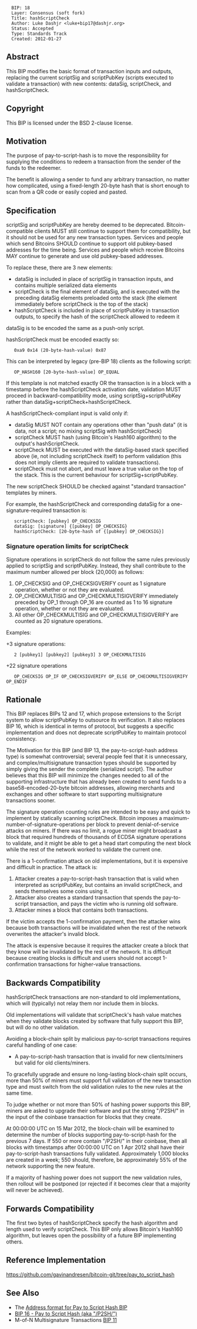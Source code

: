 <pre>
  BIP: 18
  Layer: Consensus (soft fork)
  Title: hashScriptCheck
  Author: Luke Dashjr <luke+bip17@dashjr.org>
  Status: Accepted
  Type: Standards Track
  Created: 2012-01-27
</pre>

==Abstract==

This BIP modifies the basic format of transaction inputs and outputs, replacing the current scriptSig and scriptPubKey (scripts executed to validate a transaction) with new contents: dataSig, scriptCheck, and hashScriptCheck.

==Copyright==

This BIP is licensed under the BSD 2-clause license.

==Motivation==

The purpose of pay-to-script-hash is to move the responsibility for supplying the conditions to redeem a transaction from the sender of the funds to the redeemer.

The benefit is allowing a sender to fund any arbitrary transaction, no matter how complicated, using a fixed-length 20-byte hash that is short enough to scan from a QR code or easily copied and pasted.

==Specification==

scriptSig and scriptPubKey are hereby deemed to be deprecated.
Bitcoin-compatible clients MUST still continue to support them for compatibility, but it should not be used for any new transaction types.
Services and people which send Bitcoins SHOULD continue to support old pubkey-based addresses for the time being.
Services and people which receive Bitcoins MAY continue to generate and use old pubkey-based addresses.

To replace these, there are 3 new elements:
* dataSig is included in place of scriptSig in transaction inputs, and contains multiple serialized data elements
* scriptCheck is the final element of dataSig, and is executed with the preceding dataSig elements preloaded onto the stack (the element immediately before scriptCheck is the top of the stack)
* hashScriptCheck is included in place of scriptPubKey in transaction outputs, to specify the hash of the scriptCheck allowed to redeem it

dataSig is to be encoded the same as a push-only script.

hashScriptCheck must be encoded exactly so:

    0xa9 0x14 (20-byte-hash-value) 0x87

This can be interpreted by legacy (pre-BIP 18) clients as the following script:

    OP_HASH160 [20-byte-hash-value] OP_EQUAL

If this template is not matched exactly OR the transaction is in a block with a timestamp before the hashScriptCheck activation date, validation MUST proceed in backward-compatibility mode, using scriptSig+scriptPubKey rather than dataSig+scriptCheck+hashScriptCheck.

A hashScriptCheck-compliant input is valid only if:
* dataSig MUST NOT contain any operations other than "push data" (it is data, not a script; no mixing scriptSig with hashScriptCheck)
* scriptCheck MUST hash (using Bitcoin's Hash160 algorithm) to the output's hashScriptCheck.
* scriptCheck MUST be executed with the dataSig-based stack specified above (ie, not including scriptCheck itself) to perform validation (this does not imply clients are required to validate transactions).
* scriptCheck must not abort, and must leave a true value on the top of the stack. This is the current behaviour for scriptSig+scriptPubKey.

The new scriptCheck SHOULD be checked against "standard transaction" templates by miners.

For example, the hashScriptCheck and corresponding dataSig for a one-signature-required transaction is:

    scriptCheck: [pubkey] OP_CHECKSIG
    dataSig: [signature] {[pubkey] OP_CHECKSIG}
    hashScriptCheck: [20-byte-hash of {[pubkey] OP_CHECKSIG}]

===Signature operation limits for scriptCheck===

Signature operations in scriptCheck do not follow the same rules previously applied to scriptSig and scriptPubKey.
Instead, they shall contribute to the maximum number allowed per block (20,000) as follows:

# OP_CHECKSIG and OP_CHECKSIGVERIFY count as 1 signature operation, whether or not they are evaluated.
# OP_CHECKMULTISIG and OP_CHECKMULTISIGVERIFY immediately preceded by OP_1 through OP_16 are counted as 1 to 16 signature operation, whether or not they are evaluated.
# All other OP_CHECKMULTISIG and OP_CHECKMULTISIGVERIFY are counted as 20 signature operations.

Examples:

+3 signature operations:
    2 [pubkey1] [pubkey2] [pubkey3] 3 OP_CHECKMULTISIG

+22 signature operations
    OP_CHECKSIG OP_IF OP_CHECKSIGVERIFY OP_ELSE OP_CHECKMULTISIGVERIFY OP_ENDIF

==Rationale==

This BIP replaces BIPs 12 and 17, which propose extensions to the Script system to allow scriptPubKey to outsource its verification.
It also replaces BIP 16, which is identical in terms of protocol, but suggests a specific implementation and does not deprecate scriptPubKey to maintain protocol consistency.

The Motivation for this BIP (and BIP 13, the pay-to-script-hash address type) is somewhat controversial; several people feel that it is unnecessary, and complex/multisignature transaction types should be supported by simply giving the sender the complete {serialized script}. The author believes that this BIP will minimize the changes needed to all of the supporting infrastructure that has already been created to send funds to a base58-encoded-20-byte bitcoin addresses, allowing merchants and exchanges and other software to start supporting multisignature transactions sooner.

The signature operation counting rules are intended to be easy and quick to implement by statically scanning scriptCheck.
Bitcoin imposes a maximum-number-of-signature-operations per block to prevent denial-of-service attacks on miners.
If there was no limit, a rogue miner might broadcast a block that required hundreds of thousands of ECDSA signature operations to validate, and it might be able to get a head start computing the next block while the rest of the network worked to validate the current one.

There is a 1-confirmation attack on old implementations, but it is expensive and difficult in practice. The attack is:

# Attacker creates a pay-to-script-hash transaction that is valid when interpreted as scriptPubKey, but contains an invalid scriptCheck, and sends themselves some coins using it.
# Attacker also creates a standard transaction that spends the pay-to-script transaction, and pays the victim who is running old software.
# Attacker mines a block that contains both transactions.

If the victim accepts the 1-confirmation payment, then the attacker wins because both transactions will be invalidated when the rest of the network overwrites the attacker's invalid block.

The attack is expensive because it requires the attacker create a block that they know will be invalidated by the rest of the network. It is difficult because creating blocks is difficult and users should not accept 1-confirmation transactions for higher-value transactions.

==Backwards Compatibility==

hashScriptCheck transactions are non-standard to old implementations, which will (typically) not relay them nor include them in blocks.

Old implementations will validate that scriptCheck's hash value matches when they validate blocks created by software that fully support this BIP, but will do no other validation.

Avoiding a block-chain split by malicious pay-to-script transactions requires careful handling of one case:

* A pay-to-script-hash transaction that is invalid for new clients/miners but valid for old clients/miners.

To gracefully upgrade and ensure no long-lasting block-chain split occurs, more than 50% of miners must support full validation of the new transaction type and must switch from the old validation rules to the new rules at the same time.

To judge whether or not more than 50% of hashing power supports this BIP, miners are asked to upgrade their software and put the string "/P2SH/" in the input of the coinbase transaction for blocks that they create.

At 00:00:00 UTC on 15 Mar 2012, the block-chain will be examined to determine the number of blocks supporting pay-to-script-hash for the previous 7 days. If 550 or more contain "/P2SH/" in their coinbase, then all blocks with timestamps after 00:00:00 UTC on 1 Apr 2012 shall have their pay-to-script-hash transactions fully validated. Approximately 1,000 blocks are created in a week; 550 should, therefore, be approximately 55% of the network supporting the new feature.

If a majority of hashing power does not support the new validation rules, then rollout will be postponed (or rejected if it becomes clear that a majority will never be achieved).

==Forwards Compatibility ==
The first two bytes of hashScriptCheck specify the hash algorithm and length used to verify scriptCheck.
This BIP only allows Bitcoin's Hash160 algorithm, but leaves open the possibility of a future BIP implementing others.

==Reference Implementation==

https://github.com/gavinandresen/bitcoin-git/tree/pay_to_script_hash

==See Also==

* The [[bip-0013.mediawiki|Address format for Pay to Script Hash BIP]]
* [[bip-0016.mediawiki|BIP 16 - Pay to Script Hash (aka "/P2SH/")]]
* M-of-N Multisignature Transactions [[bip-0011.mediawiki|BIP 11]]
